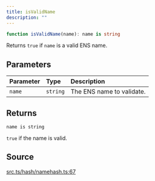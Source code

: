 ```yaml
---
title: isValidName
description: ""
---
```


```ts
function isValidName(name): name is string
```

Returns `true` if `name` is a valid ENS name.

## Parameters

| Parameter | Type | Description |
| :------ | :------ | :------ |
| `name` | `string` | The ENS name to validate. |

## Returns

`name is string`

`true` if the name is valid.

## Source

[src.ts/hash/namehash.ts:67](https://github.com/dominant-strategies/quais-6.js/blob/3f482dd134064d41657ff7dc9ba8162f741c9c83/src.ts/hash/namehash.ts#L67)
